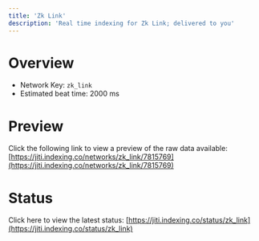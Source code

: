 ```yaml
---
title: 'Zk Link'
description: 'Real time indexing for Zk Link; delivered to you'
---
```


# Overview
- Network Key: `zk_link`
- Estimated beat time: 2000 ms

# Preview
Click the following link to view a preview of the raw data available: [https://jiti.indexing.co/networks/zk_link/7815769](https://jiti.indexing.co/networks/zk_link/7815769)

# Status
Click here to view the latest status: [https://jiti.indexing.co/status/zk_link](https://jiti.indexing.co/status/zk_link)
